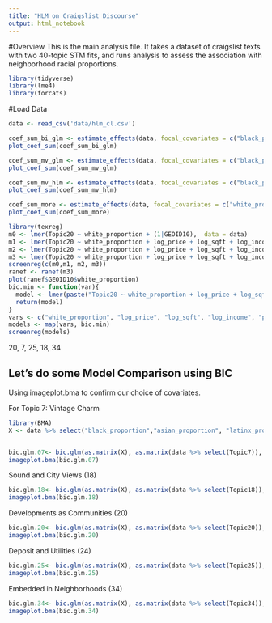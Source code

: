 ```yaml
---
title: "HLM on Craigslist Discourse"
output: html_notebook
---
```


#Overview
This is the main analysis file. It takes a dataset of craigslist texts with two 40-topic STM fits, and runs analysis to assess the association with neighborhood racial proportions.

```r
library(tidyverse)
library(lme4)
library(forcats)
```

#Load Data
```r
data <- read_csv('data/hlm_cl.csv')
``` 

```r
coef_sum_bi_glm <- estimate_effects(data, focal_covariates = c("black_proportion", "asian_proportion", "latinx_proportion"), model_type = 'glm', family = 'binomial')
plot_coef_sum(coef_sum_bi_glm)
```

```r
coef_sum_mv_glm <- estimate_effects(data, focal_covariates = c("black_proportion", "asian_proportion", "latinx_proportion"), other_covariates = c("log_price", "log_sqft"   ,          "log_income",        "pov_proportion" ,     "pop_thousands","share_oo" ,            "share_rental_over_20", "share_built_after_10", "share_commuters", "share_college"), model_type = 'glm')
plot_coef_sum(coef_sum_mv_glm)
```


```r
coef_sum_mv_hlm <- estimate_effects(data, focal_covariates = c("black_proportion", "asian_proportion", "latinx_proportion"), other_covariates = c("log_price", "log_sqft"   ,          "log_income",        "pov_proportion" ,     "pop_thousands","share_oo" ,            "share_rental_over_20", "share_built_after_10", "share_commuters", "share_college"), grouping_var = 'GEOID10', model_type = 'lmer')
plot_coef_sum(coef_sum_mv_hlm)
```


```r
coef_sum_more <- estimate_effects(data, focal_covariates = c("white_proportion"), other_covariates = c("log_price", "log_sqft"   ,          "log_income",        "pov_proportion" ,     "pop_thousands","share_oo" ,            "share_rental_over_20", "share_built_after_10", "share_commuters", "share_college"), grouping_var = 'GEOID10', model_type = 'lmer')
plot_coef_sum(coef_sum_more)
```

```r
library(texreg)
m0 <- lmer(Topic20 ~ white_proportion + (1|GEOID10),  data = data)
m1 <- lmer(Topic20 ~ white_proportion + log_price + log_sqft + log_income + pov_proportion + pop_thousands + share_oo + share_rental_over_20 + share_built_after_10 + share_commuters + share_college + (1|GEOID10),  data = data)
m2 <- lmer(Topic20 ~ white_proportion + log_price + log_sqft + log_income + pov_proportion + pop_thousands + share_oo + share_rental_over_20 + share_built_after_10 + share_commuters + share_college + (1 + white_proportion |GEOID10),  data = data)
m3 <- lmer(Topic20 ~ white_proportion + log_price + log_sqft + log_income + pov_proportion + pop_thousands + share_oo + share_rental_over_20 + share_built_after_10 + share_commuters + share_college + (1 + pop_thousands |GEOID10), lmerControl(optimizer = 'bobyqa'), REML = FALSE,  data = data)
screenreg(c(m0,m1, m2, m3))
ranef <- ranef(m3)
plot(ranef$GEOID10$white_proportion)
bic.min <- function(var){
  model <- lmer(paste("Topic20 ~ white_proportion + log_price + log_sqft + log_income + pov_proportion + pop_thousands + share_oo + share_rental_over_20 + share_built_after_10 + share_commuters + share_college + (1 +",var,"|GEOID10)"), lmerControl(optimizer = 'bobyqa'), REML = FALSE, data = data)
  return(model)
}
vars <- c("white_proportion", "log_price", "log_sqft", "log_income", "pov_proportion", "pop_thousands", "share_oo", "share_rental_over_20", "share_built_after_10", "share_commuters", "share_college")
models <- map(vars, bic.min)
screenreg(models)
```

20, 7, 25, 18, 34

## Let's do some Model Comparison using BIC


Using imageplot.bma to confirm our choice of covariates.
  
For Topic 7: Vintage Charm   
```r
library(BMA)
X <- data %>% select("black_proportion","asian_proportion", "latinx_proportion", "log_price", "log_sqft", "log_income", "pov_proportion", "pop_thousands", starts_with("share"), lat, lng)


bic.glm.07<- bic.glm(as.matrix(X), as.matrix(data %>% select(Topic7)), glm.family=gaussian)
imageplot.bma(bic.glm.07)
```
    
Sound and City Views (18)  
  
```r
bic.glm.18<- bic.glm(as.matrix(X), as.matrix(data %>% select(Topic18)), glm.family=gaussian)
imageplot.bma(bic.glm.18)
```
  
Developments as Communities (20)
  
```r
bic.glm.20<- bic.glm(as.matrix(X), as.matrix(data %>% select(Topic20)), glm.family=gaussian)
imageplot.bma(bic.glm.20)
```
  
Deposit and Utilities (24)  
  

```r
bic.glm.25<- bic.glm(as.matrix(X), as.matrix(data %>% select(Topic25)), glm.family=gaussian)
imageplot.bma(bic.glm.25)
```
  
Embedded in Neighborhoods (34)  
  
```r
bic.glm.34<- bic.glm(as.matrix(X), as.matrix(data %>% select(Topic34)), glm.family=gaussian)
imageplot.bma(bic.glm.34)
```
